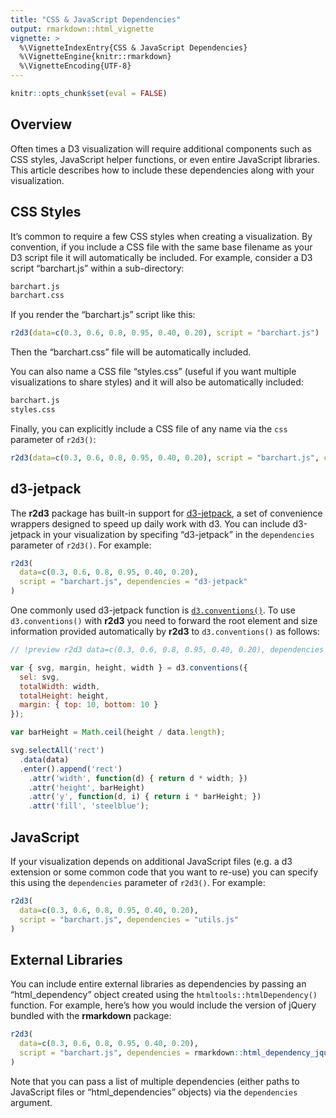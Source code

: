 ```yaml
---
title: "CSS & JavaScript Dependencies"
output: rmarkdown::html_vignette
vignette: >
  %\VignetteIndexEntry{CSS & JavaScript Dependencies}
  %\VignetteEngine{knitr::rmarkdown}
  %\VignetteEncoding{UTF-8}
---
```


```r
knitr::opts_chunk$set(eval = FALSE)
```

## Overview

Often times a D3 visualization will require additional components such as CSS styles,  JavaScript helper functions, or even entire JavaScript libraries. This article describes how to include these dependencies along with your visualization.

## CSS Styles

It's common to require a few CSS styles when creating a visualization. By convention, if you include a CSS file with the same base filename as your D3 script file it will automatically be included. For example, consider a D3 script "barchart.js" within a sub-directory:

```bash
barchart.js
barchart.css
```

If you render the "barchart.js" script like this:

```r
r2d3(data=c(0.3, 0.6, 0.8, 0.95, 0.40, 0.20), script = "barchart.js")
```

Then the "barchart.css" file will be automatically included.

You can also name a CSS file "styles.css" (useful if you want multiple visualizations to share styles) and it will also be automatically included:

```bash
barchart.js
styles.css
```

Finally, you can explicitly include a CSS file of any name via the `css` parameter of `r2d3()`:

```r
r2d3(data=c(0.3, 0.6, 0.8, 0.95, 0.40, 0.20), script = "barchart.js", css = "theme.css")
```

## d3-jetpack

The **r2d3** package has built-in support for [d3-jetpack](https://github.com/gka/d3-jetpack), a set of convenience wrappers designed to speed up daily work with d3. You can include d3-jetpack in your visualization by specifing "d3-jetpack" in the `dependencies` parameter of `r2d3()`. For example:

```r
r2d3(
  data=c(0.3, 0.6, 0.8, 0.95, 0.40, 0.20), 
  script = "barchart.js", dependencies = "d3-jetpack"
)
```

One commonly used d3-jetpack function is [`d3.conventions()`](https://github.com/gka/d3-jetpack#conventions). To use `d3.conventions()` with **r2d3** you need to forward the root element and size information provided automatically by **r2d3** to `d3.conventions()` as follows:

```js
// !preview r2d3 data=c(0.3, 0.6, 0.8, 0.95, 0.40, 0.20), dependencies = "d3-jetpack"

var { svg, margin, height, width } = d3.conventions({
  sel: svg,
  totalWidth: width,
  totalHeight: height,
  margin: { top: 10, bottom: 10 }
});

var barHeight = Math.ceil(height / data.length);

svg.selectAll('rect')
  .data(data)
  .enter().append('rect')
    .attr('width', function(d) { return d * width; })
    .attr('height', barHeight)
    .attr('y', function(d, i) { return i * barHeight; })
    .attr('fill', 'steelblue');
```


## JavaScript

If your visualization depends on additional JavaScript files (e.g. a d3 extension or some common code that you want to re-use) you can specify this using the `dependencies` parameter of `r2d3()`. For example:

```r
r2d3(
  data=c(0.3, 0.6, 0.8, 0.95, 0.40, 0.20), 
  script = "barchart.js", dependencies = "utils.js"
)
```


## External Libraries

You can include entire external libraries as dependencies by passing an "html_dependency" object created using the `htmltools::htmlDependency()` function. For example, here's how you would include the version of jQuery bundled with the **rmarkdown** package:

```r
r2d3(
  data=c(0.3, 0.6, 0.8, 0.95, 0.40, 0.20), 
  script = "barchart.js", dependencies = rmarkdown::html_dependency_jquery()
)
```

Note that you can pass a list of multiple dependencies (either paths to JavaScript files or "html_dependencies" objects) via the `dependencies` argument.





